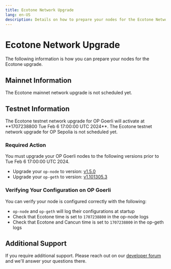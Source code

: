```yaml
---
title: Ecotone Network Upgrade
lang: en-US
description: Details on how to prepare your nodes for the Ecotone Network upgrade.
---
```



# Ecotone Network Upgrade

The following information is how you can prepare your nodes for the Ecotone upgrade.

## Mainnet Information

<Callout type="info">
    The Ecotone mainnet network upgrade is not scheduled yet.
</Callout>

## Testnet Information 

<Callout type="warning">
    The Ecotone testnet network upgrade for OP Goerli will activate at **1707238800 Tue Feb 6 17:00:00 UTC 2024**.
</Callout>

<Callout type="info">
    The Ecotone testnet network upgrade for OP Sepolia is not scheduled yet.
</Callout>

### Required Action

You must upgrade your OP Goerli nodes to the following versions prior to Tue Feb 6 17:00:00 UTC 2024.

*   Upgrade your `op-node` to version: [v1.5.0](https://github.com/ethereum-optimism/optimism/releases/tag/v1.5.0)
*   Upgrade your `op-geth` to version: [v1.101305.3](https://github.com/ethereum-optimism/op-geth/releases/tag/v1.101305.3)

### Verifying Your Configuration on OP Goerli

You can verify your node is configured correctly with the following:

*   `op-node` and `op-geth` will log their configurations at startup
*   Check that Ecotone time is set to `1707238800` in the op-node logs
*   Check that Ecotone and Cancun time is set to `1707238800` in the op-geth logs


## Additional Support

If you require additional support. Please reach out on our [developer forum](https://github.com/ethereum-optimism/developers/discussions) and we'll answer your questions there.
